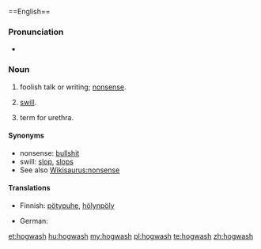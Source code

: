 {{misspelling of|}}==English==

===Pronunciation===
* {{audio|en-us-hogwash.ogg|Audio (US)}}

===Noun===
{{en-noun|-}}

# {{slang}} foolish talk or writing; [[nonsense]].
# [[swill]].
# {{slang}} term for urethra.

====Synonyms====
* nonsense: [[bullshit]]
* swill: [[slop]], [[slops]]
* See also [[Wikisaurus:nonsense]]

====Translations====
{{trans-top|nonsense}}
* Finnish: [[pötypuhe]], [[hölynpöly]]
{{trans-mid}}
* German: {{t+|de|Quatsch|m}}
{{trans-bottom}}

[[et:hogwash]]
[[hu:hogwash]]
[[my:hogwash]]
[[pl:hogwash]]
[[te:hogwash]]
[[zh:hogwash]]